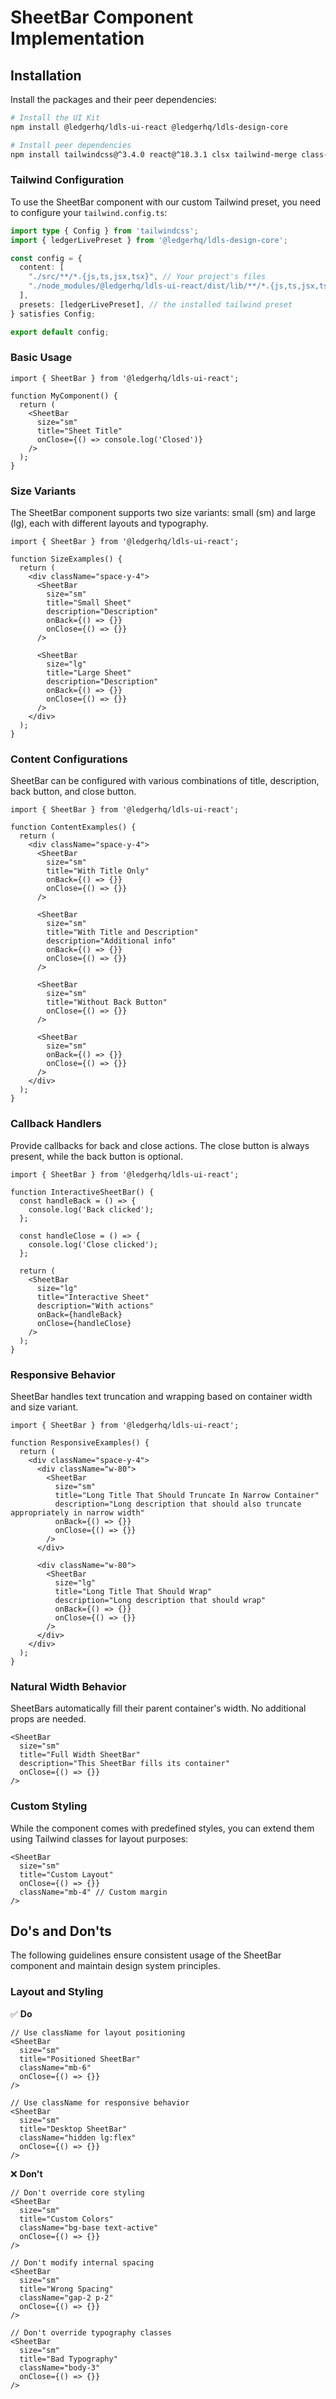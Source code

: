 
<Meta title="Containment/SheetBar/Implementation" />

# SheetBar Component Implementation

## Installation

Install the packages and their peer dependencies:

```bash
# Install the UI Kit
npm install @ledgerhq/ldls-ui-react @ledgerhq/ldls-design-core

# Install peer dependencies
npm install tailwindcss@^3.4.0 react@^18.3.1 clsx tailwind-merge class-variance-authority
```

### Tailwind Configuration

To use the SheetBar component with our custom Tailwind preset, you need to configure your `tailwind.config.ts`:

```typescript
import type { Config } from 'tailwindcss';
import { ledgerLivePreset } from '@ledgerhq/ldls-design-core';

const config = {
  content: [
    "./src/**/*.{js,ts,jsx,tsx}", // Your project's files
    "./node_modules/@ledgerhq/ldls-ui-react/dist/lib/**/*.{js,ts,jsx,tsx}" // Ledger UI Kit components
  ],
  presets: [ledgerLivePreset], // the installed tailwind preset
} satisfies Config;

export default config;
```

### Basic Usage

```tsx
import { SheetBar } from '@ledgerhq/ldls-ui-react';

function MyComponent() {
  return (
    <SheetBar
      size="sm"
      title="Sheet Title"
      onClose={() => console.log('Closed')}
    />
  );
}
```

### Size Variants

The SheetBar component supports two size variants: small (sm) and large (lg), each with different layouts and typography.

```tsx
import { SheetBar } from '@ledgerhq/ldls-ui-react';

function SizeExamples() {
  return (
    <div className="space-y-4">
      <SheetBar
        size="sm"
        title="Small Sheet"
        description="Description"
        onBack={() => {}}
        onClose={() => {}}
      />

      <SheetBar
        size="lg"
        title="Large Sheet"
        description="Description"
        onBack={() => {}}
        onClose={() => {}}
      />
    </div>
  );
}
```

### Content Configurations

SheetBar can be configured with various combinations of title, description, back button, and close button.

```tsx
import { SheetBar } from '@ledgerhq/ldls-ui-react';

function ContentExamples() {
  return (
    <div className="space-y-4">
      <SheetBar
        size="sm"
        title="With Title Only"
        onBack={() => {}}
        onClose={() => {}}
      />

      <SheetBar
        size="sm"
        title="With Title and Description"
        description="Additional info"
        onBack={() => {}}
        onClose={() => {}}
      />

      <SheetBar
        size="sm"
        title="Without Back Button"
        onClose={() => {}}
      />

      <SheetBar
        size="sm"
        onBack={() => {}}
        onClose={() => {}}
      />
    </div>
  );
}
```

### Callback Handlers

Provide callbacks for back and close actions. The close button is always present, while the back button is optional.

```tsx
import { SheetBar } from '@ledgerhq/ldls-ui-react';

function InteractiveSheetBar() {
  const handleBack = () => {
    console.log('Back clicked');
  };

  const handleClose = () => {
    console.log('Close clicked');
  };

  return (
    <SheetBar
      size="lg"
      title="Interactive Sheet"
      description="With actions"
      onBack={handleBack}
      onClose={handleClose}
    />
  );
}
```

### Responsive Behavior

SheetBar handles text truncation and wrapping based on container width and size variant.

```tsx
import { SheetBar } from '@ledgerhq/ldls-ui-react';

function ResponsiveExamples() {
  return (
    <div className="space-y-4">
      <div className="w-80">
        <SheetBar
          size="sm"
          title="Long Title That Should Truncate In Narrow Container"
          description="Long description that should also truncate appropriately in narrow width"
          onBack={() => {}}
          onClose={() => {}}
        />
      </div>

      <div className="w-80">
        <SheetBar
          size="lg"
          title="Long Title That Should Wrap"
          description="Long description that should wrap"
          onBack={() => {}}
          onClose={() => {}}
        />
      </div>
    </div>
  );
}
```

### Natural Width Behavior

SheetBars automatically fill their parent container's width. No additional props are needed.

```tsx
<SheetBar
  size="sm"
  title="Full Width SheetBar"
  description="This SheetBar fills its container"
  onClose={() => {}}
/>
```

### Custom Styling

While the component comes with predefined styles, you can extend them using Tailwind classes for layout purposes:

```tsx
<SheetBar
  size="sm"
  title="Custom Layout"
  onClose={() => {}}
  className="mb-4" // Custom margin
/>
```

## Do's and Don'ts

The following guidelines ensure consistent usage of the SheetBar component and maintain design system principles.

### Layout and Styling

✅ **Do**

```tsx
// Use className for layout positioning
<SheetBar
  size="sm"
  title="Positioned SheetBar"
  className="mb-6"
  onClose={() => {}}
/>

// Use className for responsive behavior
<SheetBar
  size="sm"
  title="Desktop SheetBar"
  className="hidden lg:flex"
  onClose={() => {}}
/>
```

❌ **Don't**

```tsx
// Don't override core styling
<SheetBar
  size="sm"
  title="Custom Colors"
  className="bg-base text-active"
  onClose={() => {}}
/>

// Don't modify internal spacing
<SheetBar
  size="sm"
  title="Wrong Spacing"
  className="gap-2 p-2"
  onClose={() => {}}
/>

// Don't override typography classes
<SheetBar
  size="sm"
  title="Bad Typography"
  className="body-3"
  onClose={() => {}}
/>
```
